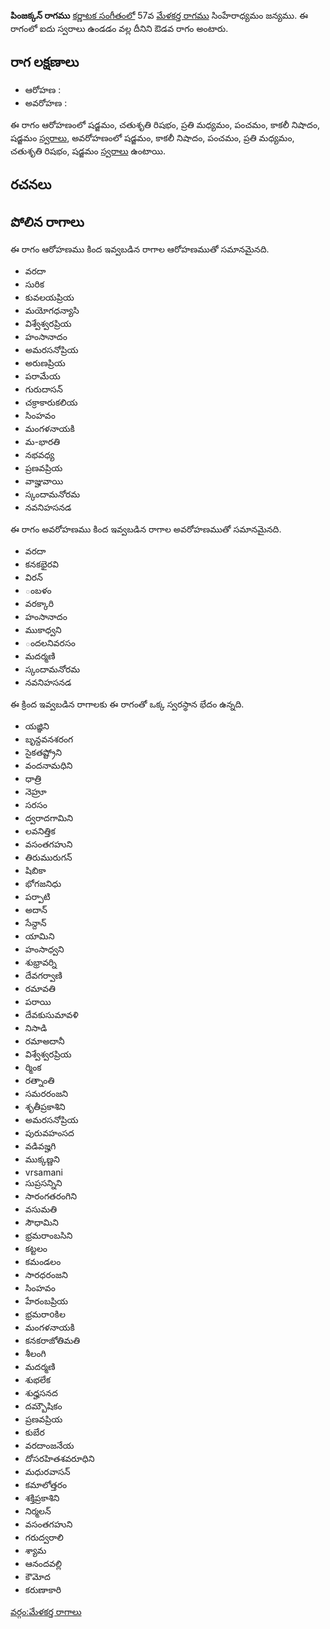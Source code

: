 {{Infobox ragam
	| name          	= పింజక్కన్
	| synonym	    	= 
	| mela          	= 
	| chakra        	= 
	| janaka        	= 
	| type          	= ఔడవ
	| arohanam      	= {{svaraC|S|R2|M2|P|N3|S'}} 
	| avarohanam    	= {{svaraC|S'|N3|P|M2|R2|S}}
	| jeeva         	=
	| chhaya        	=
	| nyasa         	=
	| vishesha      	= 
	| equivalent  		= 
}}
{{కర్ణాటక సంగీత రాగాలు}}
'''పింజక్కన్ రాగము''' [[కర్ణాటక సంగీతం]]లో 57వ [[మేళకర్త రాగము]] సింహేరాధ్యమం జన్యము.  ఈ రాగంలో ఐదు స్వరాలు ఉండడం వల్ల దీనిని ఔడవ రాగం అంటారు.


==రాగ లక్షణాలు==


* ఆరోహణ : {{svaraC|S|R2|M2|P|N3|S'}} 
* అవరోహణ : {{svaraC|S'|N3|P|M2|R2|S}}

ఈ రాగం ఆరోహణంలో షడ్జమం, చతుశృతి రిషభం, ప్రతి మధ్యమం, పంచమం, కాకలీ నిషాదం, షడ్జమం [[స్వరాలు]], అవరోహణంలో షడ్జమం, కాకలీ నిషాదం, పంచమం, ప్రతి మధ్యమం, చతుశృతి రిషభం, షడ్జమం [[స్వరాలు]] ఉంటాయి.

==రచనలు==



==పోలిన రాగాలు==
ఈ రాగం ఆరోహణము కింద ఇవ్వబడిన రాగాల ఆరోహణముతో సమానమైనది.
* వరదా
* సురిక
* కువలయప్రియ
* మయోగధన్యాసి
* విశ్వేశ్వరప్రియ
* హంసానాదం
* అమరసనోప్రియ
* అరుణప్రియ
* పరామేయ
* గురుదాసన్
* చక్రాకారుకలియ
* సింహవం
* మంగళనాయకి
* మ-భారతి
* నభవధ్య
* ప్రణవప్రియ
* వాజ్హువాయి
* స్కందామనోరమ
* నవనిహసనడ

ఈ రాగం అవరోహణము కింద ఇవ్వబడిన రాగాల అవరోహణముతో సమానమైనది.
* వరదా
* కనకభైరవి
* విరన్
* ంబళం
* వరక్కారి
* హంసానాదం
* ముకాధ్వని
* ందలనివరసం
* మదర్మణి
* స్కందామనోరమ
* నవనిహసనడ

ఈ క్రింద ఇవ్వబడిన రాగాలకు ఈ రాగంతో ఒక్క స్వరస్థాన భేదం ఉన్నది.
* యజ్ఞిని
* బృన్దవనశరంగ
* సైకతష్ట్రోని
* వందనామధిని
* ధాత్రి
* నెహ్రూ
* సరసం
* ద్వరాదగామిని
* లవనిత్తిక
* వసంతగహుని
* తిరుమురుగన్
* షిబికా
* భోగజనిధు
* పర్పాటి
* అదాన్
* సేన్దాన్
* యామిని
* హంసాధ్వని
* శుభ్రావర్ని
* దేవగర్వాణి
* రమావతి
* పరాయి
* దేవకుసుమావళి
* నిసాడి
* రమాఅదానీ
* విశ్వేశ్వరప్రియ
* ర్మింక
* రత్నాంతి
* సమరరంజని
* శృతీప్రకాశిని
* అమరసనోప్రియ
* పురువహంసద
* వడివజ్హగి
* ముక్కణ్ణని
* vrsamani
* సుప్రసన్నిని
* సారంగతరంగిని
* వసుమతి
* సౌధామిని
* భ్రమరాంబసిని
* కట్టలం
* కమండలం
* సారధరంజని
* సింహవం
* హేరంబప్రియ
* భ్రమరాoకిల
* మంగళనాయకి
* కనకరాజోతిమతి
* శీలంగి
* మదర్మణి
* శుభలేక
* శుధ్హసనద
* దమ్బౌషికం
* ప్రణవప్రియ
* కుబేర
* వరదాంజనేయ
* దోసరహితశవరూధిని
* మధురవాసన్
* కమాలోత్తరం
* శక్తిప్రకాశిని
* నిర్మలన్
* వసంతగహుని
* గరుద్వరాలి
* శ్యామ
* ఆనందవల్లి
* కౌమోద
* కరుణాకారి



[[వర్గం:మేళకర్త రాగాలు]]